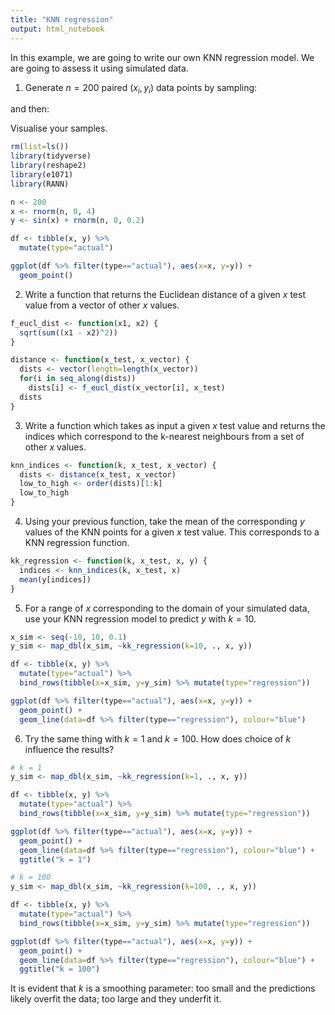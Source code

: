 ```yaml
---
title: "KNN regression"
output: html_notebook
---
```


In this example, we are going to write our own KNN regression model. We are going to assess it using simulated data.

1. Generate $n=200$ paired $(x_i, y_i)$ data points by sampling:

\begin{equation}
x_i \sim \mathcal{N}(0, 4)
\end{equation}

and then:

\begin{equation}
y_i \sim \mathcal{N}(sin(x_i), 0.2)
\end{equation}

Visualise your samples.
```r
rm(list=ls())
library(tidyverse)
library(reshape2)
library(e1071)
library(RANN)

n <- 200
x <- rnorm(n, 0, 4)
y <- sin(x) + rnorm(n, 0, 0.2)

df <- tibble(x, y) %>% 
  mutate(type="actual")

ggplot(df %>% filter(type=="actual"), aes(x=x, y=y)) +
  geom_point()
```

2. Write a function that returns the Euclidean distance of a given $x$ test value from a vector of other $x$ values.

```r
f_eucl_dist <- function(x1, x2) {
  sqrt(sum((x1 - x2)^2))
}

distance <- function(x_test, x_vector) {
  dists <- vector(length=length(x_vector))
  for(i in seq_along(dists))
    dists[i] <- f_eucl_dist(x_vector[i], x_test)
  dists
}
```

3. Write a function which takes as input a given $x$ test value and returns the indices which correspond to the k-nearest neighbours from a set of other $x$ values.
```r
knn_indices <- function(k, x_test, x_vector) {
  dists <- distance(x_test, x_vector)
  low_to_high <- order(dists)[1:k]
  low_to_high
}
```

4. Using your previous function, take the mean of the corresponding $y$ values of the KNN points for a given $x$ test value. This corresponds to a KNN regression function.
```r
kk_regression <- function(k, x_test, x, y) {
  indices <- knn_indices(k, x_test, x)
  mean(y[indices])
}
```

5. For a range of $x$ corresponding to the domain of your simulated data, use your KNN regression model to predict $y$ with $k=10$.
```r
x_sim <- seq(-10, 10, 0.1)
y_sim <- map_dbl(x_sim, ~kk_regression(k=10, ., x, y))

df <- tibble(x, y) %>% 
  mutate(type="actual") %>% 
  bind_rows(tibble(x=x_sim, y=y_sim) %>% mutate(type="regression"))

ggplot(df %>% filter(type=="actual"), aes(x=x, y=y)) +
  geom_point() +
  geom_line(data=df %>% filter(type=="regression"), colour="blue")
```

6. Try the same thing with $k=1$ and $k=100$. How does choice of $k$ influence the results?
```r
# k = 1
y_sim <- map_dbl(x_sim, ~kk_regression(k=1, ., x, y))

df <- tibble(x, y) %>% 
  mutate(type="actual") %>% 
  bind_rows(tibble(x=x_sim, y=y_sim) %>% mutate(type="regression"))

ggplot(df %>% filter(type=="actual"), aes(x=x, y=y)) +
  geom_point() +
  geom_line(data=df %>% filter(type=="regression"), colour="blue") +
  ggtitle("k = 1")

# k = 100
y_sim <- map_dbl(x_sim, ~kk_regression(k=100, ., x, y))

df <- tibble(x, y) %>% 
  mutate(type="actual") %>% 
  bind_rows(tibble(x=x_sim, y=y_sim) %>% mutate(type="regression"))

ggplot(df %>% filter(type=="actual"), aes(x=x, y=y)) +
  geom_point() +
  geom_line(data=df %>% filter(type=="regression"), colour="blue") +
  ggtitle("k = 100")
```
It is evident that $k$ is a smoothing parameter: too small and the predictions likely overfit the data; too large and they underfit it.
